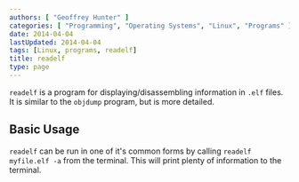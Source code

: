 ```yaml
---
authors: [ "Geoffrey Hunter" ]
categories: [ "Programming", "Operating Systems", "Linux", "Programs" ]
date: 2014-04-04
lastUpdated: 2014-04-04
tags: [Linux, programs, readelf]
title: readelf
type: page
---
```


<WarningIsNotes />

`readelf` is a program for displaying/disassembling information in `.elf` files. It is similar to the `objdump` program, but is more detailed.

## Basic Usage

`readelf` can be run in one of it's common forms by calling `readelf myfile.elf -a` from the terminal. This will print plenty of information to the terminal.

